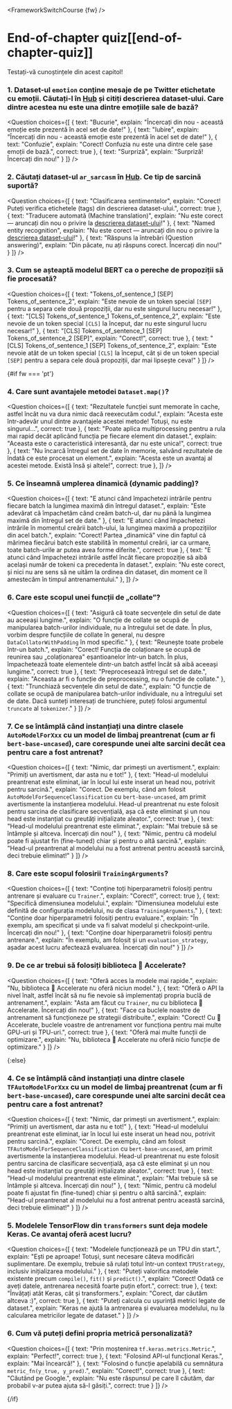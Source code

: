 <FrameworkSwitchCourse {fw} />

<!-- DISABLE-FRONTMATTER-SECTIONS -->

# End-of-chapter quiz[[end-of-chapter-quiz]]

<CourseFloatingBanner
    chapter={3}
    classNames="absolute z-10 right-0 top-0"
/>

Testați-vă cunoștințele din acest capitol!

### 1. Dataset-ul `emotion` conține mesaje de pe Twitter etichetate cu emoții. Căutați-l în [Hub](https://huggingface.co/datasets) și citiți descrierea dataset-ului. Care dintre acestea nu este una dintre emoțiile sale de bază?

<Question
	choices={[
		{
			text: "Bucurie",
			explain: "Încercați din nou - această emoție este prezentă în acel set de date!"
		},
		{
			text: "Iubire",
			explain: "Încercați din nou - această emoție este prezentă în acel set de date!"
		},
		{
			text: "Confuzie",
			explain: "Corect! Confuzia nu este una dintre cele șase emoții de bază.",
            correct: true
		},
        {
			text: "Surpriză",
			explain: "Surpriză! Încercați din nou!"
		}
	]}
/>

### 2. Căutați dataset-ul `ar_sarcasm` în [Hub](https://huggingface.co/datasets). Ce tip de sarcină suportă?

<Question
	choices={[
		{
			text: "Clasificarea sentimentelor",
			explain: "Corect! Puteți verifica etichetele (tags) din descrierea dataset-ului.",
            correct: true
		},
		{
			text: "Traducere automată (Machine translation)",
			explain: "Nu este corect — aruncați din nou o privire la <a href='https://huggingface.co/datasets/ar_sarcasm'>descrierea dataset-ului</a>!"
		},
		{
			text: "Named entity recognition",
			explain: "Nu este corect — aruncați din nou o privire la <a href='https://huggingface.co/datasets/ar_sarcasm'>descrierea dataset-ului</a>!"
		},
        {
			text: "Răspuns la întrebări (Question answering)",
			explain: "Din păcate, nu ați răspuns corect. Încercați din nou!"
		}
	]}
/>

### 3. Cum se așteaptă modelul BERT ca o pereche de propoziții să fie procesată?

<Question
	choices={[
		{
			text: "Tokens_of_sentence_1 [SEP] Tokens_of_sentence_2",
			explain: "Este nevoie de un token special <code>[SEP]</code> pentru a separa cele două propoziții, dar nu este singurul lucru necesar!"
		},
		{
			text: "[CLS] Tokens_of_sentence_1 Tokens_of_sentence_2",
			explain: "Este nevoie de un token special <code>[CLS]</code> la început, dar nu este singurul lucru necesar!"
		},
		{
			text: "[CLS] Tokens_of_sentence_1 [SEP] Tokens_of_sentence_2 [SEP]",
			explain: "Corect!",
            correct: true
		},
        {
			text: "[CLS] Tokens_of_sentence_1 [SEP] Tokens_of_sentence_2",
			explain: "Este nevoie atât de un token special <code>[CLS]</code> la început, cât și de un token special <code>[SEP]</code> pentru a separa cele două propoziții, dar mai lipsește ceva!"
		}
	]}
/>

{#if fw === 'pt'}
### 4. Care sunt avantajele metodei `Dataset.map()`?

<Question
	choices={[
		{
			text: "Rezultatele funcției sunt memorate în cache, astfel încât nu va dura nimic dacă reexecutăm codul.",
			explain: "Acesta este într-adevăr unul dintre avantajele acestei metode! Totuși, nu este singurul...",
            correct: true
		},
		{
			text: "Poate aplica multiprocessing pentru a rula mai rapid decât aplicând funcția pe fiecare element din dataset.",
			explain: "Aceasta este o caracteristică interesantă, dar nu este unica!",
            correct: true
		},
		{
			text: "Nu încarcă întregul set de date în memorie, salvând rezultatele de îndată ce este procesat un element.",
			explain: "Acesta este un avantaj al acestei metode. Există însă și altele!",
            correct: true
		},
	]}
/>

### 5. Ce înseamnă umplerea dinamică (dynamic padding)?

<Question
	choices={[
		{
			text: "E atunci când împachetezi intrările pentru fiecare batch la lungimea maximă din întregul dataset.",
			explain: "Este adevărat că împachetăm când creăm batch-ul, dar nu până la lungimea maximă din întregul set de date."
		},
		{
			text: "E atunci când împachetezi intrările în momentul creării batch-ului, la lungimea maximă a propozițiilor din acel batch.",
			explain: "Corect! Partea „dinamică" vine din faptul că mărimea fiecărui batch este stabilită în momentul creării, iar ca urmare, toate batch-urile ar putea avea forme diferite.",
            correct: true
		},
		{
			text: "E atunci când împachetezi intrările astfel încât fiecare propoziție să aibă același număr de tokeni ca precedenta în dataset.",
			explain: "Nu este corect, și nici nu are sens să ne uităm la ordinea din dataset, din moment ce îl amestecăm în timpul antrenamentului."
		},
	]}
/>

### 6. Care este scopul unei funcții de „collate”?

<Question
	choices={[
		{
			text: "Asigură că toate secvențele din setul de date au aceeași lungime.",
			explain: "O funcție de collate se ocupă de manipularea batch-urilor individuale, nu a întregului set de date. În plus, vorbim despre funcțiile de collate în general, nu despre <code>DataCollatorWithPadding</code> în mod specific."
		},
		{
			text: "Reunește toate probele într-un batch.",
			explain: "Corect! Funcția de colaționare se ocupă de reunirea sau „colaționarea" eșantioanelor într-un batch. În plus, împachetează toate elementele dintr-un batch astfel încât să aibă aceeași lungime.",
            correct: true
		},
		{
			text: "Preprocesează întregul set de date.",
			explain: "Aceasta ar fi o funcție de preprocessing, nu o funcție de collate."
		},
        {
			text: "Trunchiază secvențele din setul de date.",
			explain: "O funcție de collate se ocupă de manipularea batch-urilor individuale, nu a întregului set de date. Dacă sunteți interesați de trunchiere, puteți folosi argumentul <code>truncate</code> al <code>tokenizer</code>."
		}
	]}
/>

### 7. Ce se întâmplă când instanțiați una dintre clasele `AutoModelForXxx` cu un model de limbaj preantrenat (cum ar fi `bert-base-uncased`), care corespunde unei alte sarcini decât cea pentru care a fost antrenat?

<Question
	choices={[
		{
			text: "Nimic, dar primești un avertisment.",
			explain: "Primiți un avertisment, dar asta nu e tot!"
		},
		{
			text: "Head-ul modelului preantrenat este eliminat, iar în locul lui este inserat un head nou, potrivit pentru sarcină.",
			explain: "Corect. De exemplu, când am folosit <code>AutoModelForSequenceClassification</code> cu <code>bert-base-uncased</code>, am primit avertismente la instanțierea modelului. Head-ul preantrenat nu este folosit pentru sarcina de clasificare secvențială, așa că este eliminat și un nou head este instanțiat cu greutăți inițializate aleator.",
            correct: true
		},
		{
			text: "Head-ul modelului preantrenat este eliminat.",
			explain: "Mai trebuie să se întâmple și altceva. Încercați din nou!"
		},
        {
			text: "Nimic, pentru că modelul poate fi ajustat fin (fine-tuned) chiar și pentru o altă sarcină.",
			explain: "Head-ul preantrenat al modelului nu a fost antrenat pentru această sarcină, deci trebuie eliminat!"
		}
	]}
/>

### 8. Care este scopul folosirii `TrainingArguments`?

<Question
	choices={[
		{
			text: "Conține toți hiperparametrii folosiți pentru antrenare și evaluare cu <code>Trainer</code>.",
			explain: "Corect!",
            correct: true
		},
		{
			text: "Specifică dimensiunea modelului.",
			explain: "Dimensiunea modelului este definită de configurația modelului, nu de clasa <code>TrainingArguments</code>."
		},
		{
			text: "Conține doar hiperparametrii folosiți pentru evaluare.",
			explain: "În exemplu, am specificat și unde va fi salvat modelul și checkpoint-urile. Încercați din nou!"
		},
        {
			text: "Conține doar hiperparametrii folosiți pentru antrenare.",
			explain: "În exemplu, am folosit și un <code>evaluation_strategy</code>, așadar acest lucru afectează evaluarea. Încercați din nou!"
		}
	]}
/>

### 9. De ce ar trebui să folosiți biblioteca 🤗 Accelerate?

<Question
	choices={[
		{
			text: "Oferă acces la modele mai rapide.",
			explain: "Nu, biblioteca 🤗 Accelerate nu oferă niciun model."
		},
		{
			text: "Oferă o API la nivel înalt, astfel încât să nu fie nevoie să implementați propria buclă de antrenament.",
			explain: "Asta am făcut cu <code>Trainer</code>, nu cu biblioteca 🤗 Accelerate. Încercați din nou!"
		},
		{
			text: "Face ca buclele noastre de antrenament să funcționeze pe strategii distribuite.",
			explain: "Corect! Cu 🤗 Accelerate, buclele voastre de antrenament vor funcționa pentru mai multe GPU-uri și TPU-uri.",
            correct: true
		},
        {
			text: "Oferă mai multe funcții de optimizare.",
			explain: "Nu, biblioteca 🤗 Accelerate nu oferă nicio funcție de optimizare."
		}
	]}
/>

{:else}
### 4. Ce se întâmplă când instanțiați una dintre clasele `TFAutoModelForXxx` cu un model de limbaj preantrenat (cum ar fi `bert-base-uncased`), care corespunde unei alte sarcini decât cea pentru care a fost antrenat?

<Question
	choices={[
		{
			text: "Nimic, dar primești un avertisment.",
			explain: "Primiți un avertisment, dar asta nu e tot!"
		},
		{
			text: "Head-ul modelului preantrenat este eliminat, iar în locul lui este inserat un head nou, potrivit pentru sarcină.",
			explain: "Corect. De exemplu, când am folosit <code>TFAutoModelForSequenceClassification</code> cu <code>bert-base-uncased</code>, am primit avertismente la instanțierea modelului. Head-ul preantrenat nu este folosit pentru sarcina de clasificare secvențială, așa că este eliminat și un nou head este instanțiat cu greutăți inițializate aleator.",
            correct: true
		},
		{
			text: "Head-ul modelului preantrenat este eliminat.",
			explain: "Mai trebuie să se întâmple și altceva. Încercați din nou!"
		},
        {
			text: "Nimic, pentru că modelul poate fi ajustat fin (fine-tuned) chiar și pentru o altă sarcină.",
			explain: "Head-ul preantrenat al modelului nu a fost antrenat pentru această sarcină, deci trebuie eliminat!"
		}
	]}
/>

### 5. Modelele TensorFlow din `transformers` sunt deja modele Keras. Ce avantaj oferă acest lucru?

<Question
	choices={[
		{
			text: "Modelele funcționează pe un TPU din start.",
			explain: "Ești pe aproape! Totuși, sunt necesare câteva modificări suplimentare. De exemplu, trebuie să rulați totul într-un context <code>TPUStrategy</code>, inclusiv inițializarea modelului."
		},
		{
			text: "Puteți valorifica metodele existente precum <code>compile()</code>, <code>fit()</code> și <code>predict()</code>.",
			explain: "Corect! Odată ce aveți datele, antrenarea necesită foarte puțin efort.",
            correct: true
		},
		{
			text: "Învățați atât Keras, cât și transformers.",
			explain: "Corect, dar căutăm altceva :)",
			correct: true
		},
        {
			text: "Puteți calcula cu ușurință metrici legate de dataset.",
			explain: "Keras ne ajută la antrenarea și evaluarea modelului, nu la calcularea metricilor legate de dataset."
		}
	]}
/>

### 6. Cum vă puteți defini propria metrică personalizată?

<Question
	choices={[
		{
			text: "Prin moștenirea <code>tf.keras.metrics.Metric</code>.",
			explain: "Perfect!",
			correct: true
		},
		{
			text: "Folosind API-ul funcțional Keras.",
			explain: "Mai încearcă!"
		},
		{
			text: "Folosind o funcție apelabilă cu semnătura <code>metric_fn(y_true, y_pred)</code>.",
			explain: "Corect!",
			correct: true
		},
        {
			text: "Căutând pe Google.",
			explain: "Nu este răspunsul pe care îl căutăm, dar probabil v-ar putea ajuta să-l găsiți.",
			correct: true
		}
	]}
/>

{/if}